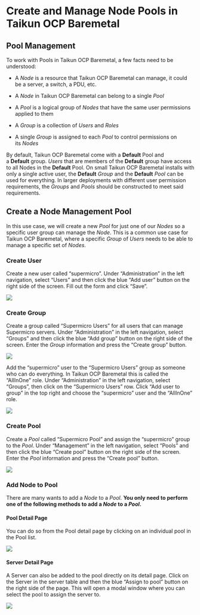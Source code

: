 # Create and Manage Node Pools in Taikun OCP Baremetal

## Pool Management

To work with Pools in Taikun OCP Baremetal, a few facts need to be understood:

* A *Node* is a resource that Taikun OCP Baremetal can manage, it could be a server, a switch, a PDU, etc.

* A *Node* in Taikun OCP Baremetal can belong to a single *Pool*

* A *Pool* is a logical group of *Nodes* that have the same user permissions applied to them

* A *Group* is a collection of *Users* and *Roles*

* A single *Group* is assigned to each *Pool* to control permissions on its *Nodes*

By default, Taikun OCP Baremetal come with a **Default** Pool and a **Default** group. *Users* that are members of the **Default** group have access to all Nodes in the **Default** Pool. On small Taikun OCP Baremetal installs with only a single active user, the **Default** *Group* and the **Default** *Pool* can be used for everything. In larger deployments with different user permission requirements, the *Groups* and *Pools* should be constructed to meet said requirements.

## Create a Node Management Pool

In this use case, we will create a new *Pool* for just one of our *Nodes* so a specific user group can manage the *Node*. This is a common use case for Taikun OCP Baremetal, where a specific *Group* of *Users* needs to be able to manage a specific set of *Nodes*.

### Create User

Create a new user called “supermicro”. Under “Administration” in the left navigation, select “Users” and then click the blue “Add user” button on the right side of the screen. Fill out the form and click “Save”.

![](https://support.metify.io/uploads/default/original/1X/101a369f4d469e948038e00483503035722218a2.gif)

### Create Group

Create a group called “Supermicro Users” for all users that can manage Supermicro servers. Under “Administration” in the left navigation, select “Groups” and then click the blue “Add group” button on the right side of the screen. Enter the *Group* information and press the “Create group” button.

![](https://support.metify.io/uploads/default/original/1X/889d1cc471555c49caf92f2d6d3dabb2d3d4dce2.gif)

Add the “supermicro” user to the “Supermicro Users” group as someone who can do everything. In Taikun OCP Baremetal this is called the “AllInOne” role. Under “Administration” in the left navigation, select “Groups”,
then click on the “Supermicro Users” row. Click “Add user to group” in the top right and choose the “supermicro” user and the “AllInOne” role.

![](https://support.metify.io/uploads/default/original/1X/172e9335c6397e3534fa82cf3ca7884831fe93a2.gif)

### Create Pool

Create a *Pool* called “Supermicro Pool” and assign the “supermicro” group to the *Pool*. Under “Management” in the left navigation, select “Pools” and then click the blue “Create pool” button on the right side of the screen. Enter the *Pool* information and press the “Create pool” button.

![](https://support.metify.io/uploads/default/original/1X/c383b44516c10e80f04621ced565b15f5908833b.gif)

### Add Node to Pool

There are many wants to add a *Node* to a *Pool*. **You only need to perform one of the following methods to add a *Node* to a *Pool*.**

#### Pool Detail Page

You can do so from the Pool detail page by clicking on an individual pool in the Pool list.

![](https://support.metify.io/uploads/default/original/1X/3da4a085d3d1d992e7c37b5590f65a0a1d5c0e5f.gif)

#### Server Detail Page

A Server can also be added to the pool directly on its detail page. Click on the Server in the server table and then the blue “Assign to pool” button on the right side of the page. This will open a modal window where you can select the pool to assign the server to.

![](https://support.metify.io/uploads/default/original/1X/6616960c09f97a0be5c061613a958c895e7e40d4.gif)